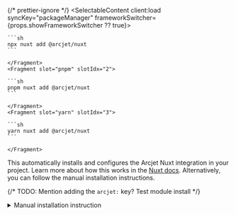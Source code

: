 

{/* prettier-ignore */}
<SelectableContent client:load syncKey="packageManager" frameworkSwitcher={props.showFrameworkSwitcher ?? true}>
    <Fragment slot="npm" slotIdx="1">

    ```sh
    npx nuxt add @arcjet/nuxt
    ```

    </Fragment>
    <Fragment slot="pnpm" slotIdx="2">

    ```sh
    pnpm nuxt add @arcjet/nuxt
    ```

    </Fragment>
    <Fragment slot="yarn" slotIdx="3">

    ```sh
    yarn nuxt add @arcjet/nuxt
    ```

    </Fragment>

</SelectableContent>

This automatically installs and configures the Arcjet Nuxt integration in your
project. Learn more about how this works in the
[Nuxt docs](https://nuxt.com/docs/4.x/api/commands/add). Alternatively, you can
follow the manual installation instructions.

{/* TODO: Mention adding the `arcjet:` key? Test module install */}

<details>
    <summary>Manual installation instruction</summary>
    
    In your project root, run the following command:

    {/* prettier-ignore */}
    <SelectableContent client:load syncKey="packageManager" frameworkSwitcher={props.showFrameworkSwitcher ?? true}>
    <Fragment slot="npm" slotIdx="1">

    ```sh
    npm add @arcjet/nuxt
    ```

    </Fragment>
    <Fragment slot="pnpm" slotIdx="2">

    ```sh
    pnpm add @arcjet/nuxt
    ```

    </Fragment>
    <Fragment slot="yarn" slotIdx="3">

    ```sh
    yarn add @arcjet/nuxt
    ```

    </Fragment>
    </SelectableContent>

    Update your Nuxt configuration file:

    <Code code={removeTSCCommentDirectives(ConfigurationTS)} lang="ts" title="nuxt.config.ts" />

</details>
